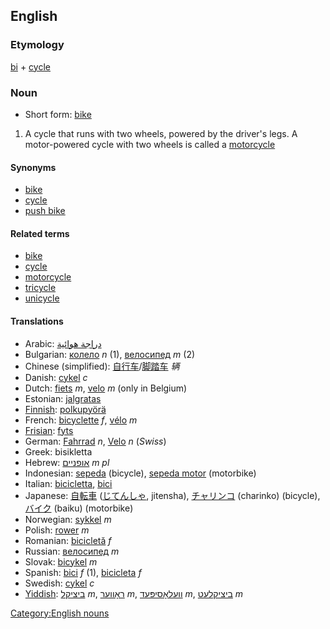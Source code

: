 ==English==

===Etymology===

[[bi]] + [[cycle]]

===Noun===

*Short form: [[bike]]

# A cycle that runs with two wheels, powered by the driver's legs. A motor-powered cycle with two wheels is called a [[motorcycle]]

====Synonyms====
*[[bike]]
*[[cycle]]
*[[push bike]]

====Related terms====
*[[bike]]
*[[cycle]]
*[[motorcycle]]
*[[tricycle]]
*[[unicycle]]

====Translations====
*Arabic: [[دراجة هوائية]]
*Bulgarian: [[колело]] ''n'' (1), [[велосипед]] ''m'' (2)
*Chinese (simplified): [[自行车]]/[[脚踏车]] ''辆''
*Danish: [[cykel]] ''c''
*Dutch: [[fiets]] ''m'', [[velo]] ''m'' (only in Belgium)
*Estonian: [[jalgratas]]
*[[Finnish]]: [[polkupyörä]]
*French: [[bicyclette]] ''f'', [[vélo]] ''m''
*[[Frisian]]: [[fyts]]
*German: [[Fahrrad]] ''n'', [[Velo]] ''n'' (''Swiss'')
*Greek: bisikletta
*Hebrew: [[אופניים]] ''m'' ''pl''
*Indonesian: [[sepeda]] (bicycle), [[sepeda motor]] (motorbike)
*Italian: [[bicicletta]], [[bici]]
*Japanese: [[自転車]] ([[じてんしゃ]], jitensha), [[チャリンコ]] (charinko) (bicycle), [[バイク]] (baiku) (motorbike)
*Norwegian: [[sykkel]] ''m''
*Polish: [[rower]] ''m''
*Romanian: [[bicicletă]] ''f''
*Russian: [[велосипед]] ''m''
*Slovak: [[bicykel#Slovak|bicykel]] ''m''
*Spanish: [[bici]] ''f'' (1), [[bicicleta]] ''f''
*Swedish: [[cykel]] ''c''
*[[Yiddish]]: [[ביציקל]] ''m'', [[ראָווער]] ''m'', [[וועלאָסיפּעד]] ''m'', [[ביציקלעט]] ''m''


[[Category:English nouns]]